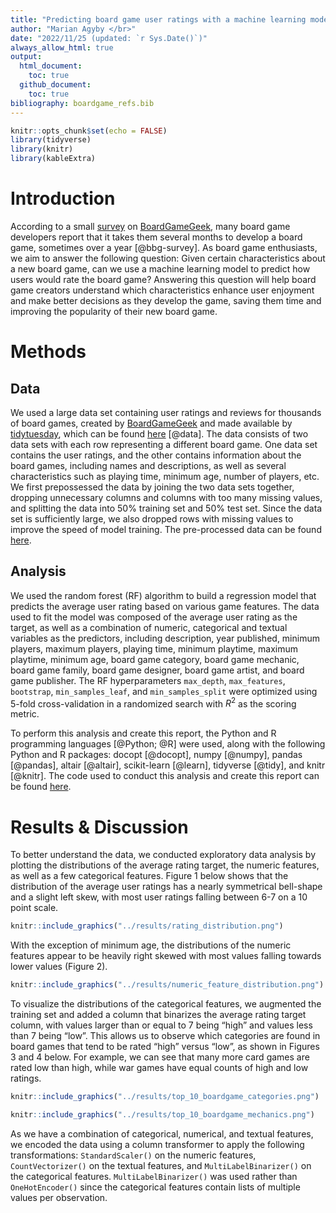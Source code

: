 ```yaml
---
title: "Predicting board game user ratings with a machine learning model"
author: "Marian Agyby </br>"
date: "2022/11/25 (updated: `r Sys.Date()`)"
always_allow_html: true
output: 
  html_document:
    toc: true
  github_document:
    toc: true
bibliography: boardgame_refs.bib
---
```


```r
knitr::opts_chunk$set(echo = FALSE)
library(tidyverse)
library(knitr)
library(kableExtra)
```



# Introduction

According to a small [survey](https://boardgamegeek.com/thread/557292/average-how-long-do-you-take-develop-game) on [BoardGameGeek](https://boardgamegeek.com/), many board game developers report that it takes them several months to develop a board game, sometimes over a year [@bbg-survey]. As board game enthusiasts, we aim to answer the following question: Given certain characteristics about a new board game, can we use a machine learning model to predict how users would rate the board game? Answering this question will help board game creators understand which characteristics enhance user enjoyment and make better decisions as they develop the game, saving them time and improving the popularity of their new board game.

# Methods

## Data

We used a large data set containing user ratings and reviews for thousands of board games, created by [BoardGameGeek](https://boardgamegeek.com/) and made available by [tidytuesday](https://github.com/rfordatascience/tidytuesday), which can be found [here](https://github.com/rfordatascience/tidytuesday/tree/master/data/2022/2022-01-25) [@data]. The data consists of two data sets with each row representing a different board game. One data set contains the user ratings, and the other contains information about the board games, including names and descriptions, as well as several characteristics such as playing time, minimum age, number of  players, etc. We first prepossessed the data by joining the two data sets together, dropping unnecessary columns and columns with too many missing values, and splitting the data into 50% training set and 50% test set. Since the data set is sufficiently large, we also dropped rows with missing values to improve the speed of model training. The pre-processed data can be found [here](https://github.com/UBC-MDS/boardgame_rating_predictor/tree/main/data/processed). 

## Analysis

We used the random forest (RF) algorithm to build a regression model that predicts the average user rating based on various game features. The data used to fit the model was composed of the average user rating as the target, as well as a combination of numeric, categorical and textual variables as the predictors, including description, year published, minimum players, maximum players, playing time, minimum playtime, maximum playtime, minimum age, board game category, board game mechanic, board game family, board game designer, board game artist, and board game publisher. The RF hyperparameters `max_depth`, `max_features`, `bootstrap`, `min_samples_leaf`, and `min_samples_split` were optimized using 5-fold cross-validation in a randomized search with $R^2$ as the scoring metric. 

To perform this analysis and create this report, the Python and R programming languages [@Python; @R] were used, along with the following Python and R packages: docopt [@docopt], numpy [@numpy], pandas [@pandas], altair [@altair], scikit-learn [@learn], tidyverse [@tidy], and knitr [@knitr]. The code used to conduct this analysis and create this report can be found [here](https://github.com/UBC-MDS/boardgame_rating_predictor).

# Results & Discussion

To better understand the data, we conducted exploratory data analysis by plotting the distributions of the average rating target, the numeric features, as well as a few categorical features. Figure 1 below shows that the distribution of the average user ratings has a nearly symmetrical bell-shape and a slight left skew, with most user ratings falling between 6-7 on a 10 point scale. 

```r
knitr::include_graphics("../results/rating_distribution.png")
```

With the exception of minimum age, the distributions of the numeric features appear to be heavily right skewed with most values falling towards lower values (Figure 2).

```r
knitr::include_graphics("../results/numeric_feature_distribution.png")
```

To visualize the distributions of the categorical features, we augmented the training set and added a column that binarizes the average rating target column, with values larger than or equal to 7 being "high" and values less than 7 being "low". This allows us to observe which categories are found in board games that tend to be rated "high" versus "low", as shown in Figures 3 and 4 below. For example, we can see that many more card games are rated low than high, while war games have equal counts of high and low ratings.

```r
knitr::include_graphics("../results/top_10_boardgame_categories.png")
```

```r
knitr::include_graphics("../results/top_10_boardgame_mechanics.png")
```

As we have a combination of categorical, numerical, and textual features, we encoded the data using a column transformer to apply the following transformations: `StandardScaler()` on the numeric features, `CountVectorizer()` on the textual features, and `MultiLabelBinarizer()` on the categorical features. `MultiLabelBinarizer()` was used rather than `OneHotEncoder()` since the categorical features contain lists of multiple values per observation.

